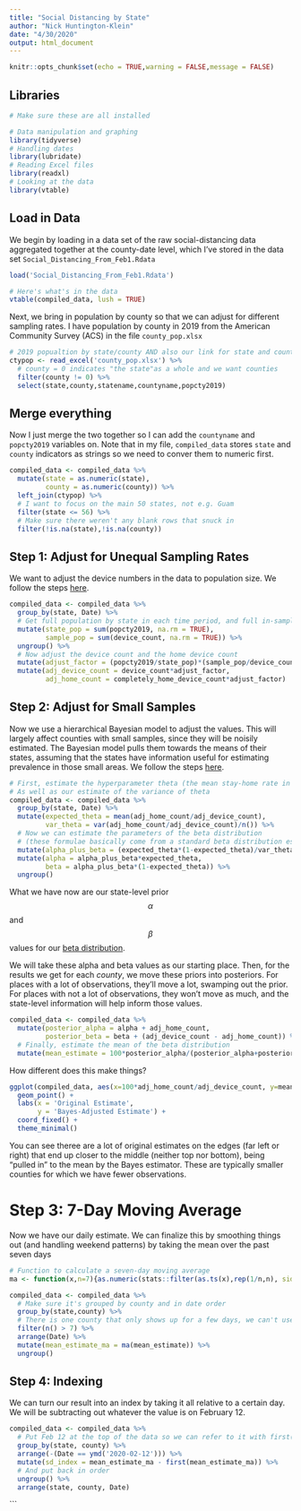 ---
title: "Social Distancing by State"
author: "Nick Huntington-Klein"
date: "4/30/2020"
output: html_document
---

```{r setup, include=FALSE}
knitr::opts_chunk$set(echo = TRUE,warning = FALSE,message = FALSE)
```

## Libraries

```{r}
# Make sure these are all installed

# Data manipulation and graphing
library(tidyverse)
# Handling dates
library(lubridate)
# Reading Excel files
library(readxl)
# Looking at the data
library(vtable)
```

## Load in Data

We begin by loading in a data set of the raw social-distancing data aggregated together at the county-date level, which I've stored in the data set `Social_Distancing_From_Feb1.Rdata`

```{r}
load('Social_Distancing_From_Feb1.Rdata')

# Here's what's in the data
vtable(compiled_data, lush = TRUE)
```

Next, we bring in population by county so that we can adjust for different sampling rates. I have population by county in 2019 from the American Community Survey (ACS) in the file `county_pop.xlsx`

```{r}
# 2019 popualtion by state/county AND also our link for state and county names
ctypop <- read_excel('county_pop.xlsx') %>%
  # county = 0 indicates "the state"as a whole and we want counties
  filter(county != 0) %>%
  select(state,county,statename,countyname,popcty2019)
```

## Merge everything

Now I just merge the two together so I can add the `countyname` and `popcty2019` variables on. Note that in my file, `compiled_data` stores `state` and `county` indicators as strings so we need to conver them to numeric first.

```{r}
compiled_data <- compiled_data %>%
  mutate(state = as.numeric(state),
         county = as.numeric(county)) %>%
  left_join(ctypop) %>%
  # I want to focus on the main 50 states, not e.g. Guam
  filter(state <= 56) %>%
  # Make sure there weren't any blank rows that snuck in
  filter(!is.na(state),!is.na(county))
```

## Step 1: Adjust for Unequal Sampling Rates

We want to adjust the device numbers in the data to population size. We follow the steps [here](https://www.safegraph.com/blog/measuring-and-correcting-sampling-bias-for-accurate-demographic-analysis).

```{r}
compiled_data <- compiled_data %>%
  group_by(state, Date) %>%
  # Get full population by state in each time period, and full in-sample count by state
  mutate(state_pop = sum(popcty2019, na.rm = TRUE),
         sample_pop = sum(device_count, na.rm = TRUE)) %>%
  ungroup() %>%
  # Now adjust the device count and the home device count
  mutate(adjust_factor = (popcty2019/state_pop)*(sample_pop/device_count)) %>%
  mutate(adj_device_count = device_count*adjust_factor,
         adj_home_count = completely_home_device_count*adjust_factor)
```

## Step 2: Adjust for Small Samples

Now we use a hierarchical Bayesian model to adjust the values. This will largely affect counties with small samples, since they will be noisily estimated. The Bayesian model pulls them towards the means of their states, assuming that the states have information useful for estimating prevalence in those small areas. We follow the steps [here](https://docs.google.com/document/d/1qAXl5iHJZCuyIPnawMHa6WoKULhsx404flTAGq0bStA/edit).

```{r}
# First, estimate the hyperparameter theta (the mean stay-home rate in each STATE)
# As well as our estimate of the variance of theta
compiled_data <- compiled_data %>%
  group_by(state, Date) %>%
  mutate(expected_theta = mean(adj_home_count/adj_device_count),
         var_theta = var(adj_home_count/adj_device_count)/n()) %>%
  # Now we can estimate the parameters of the beta distribution
  # (these formulae basically come from a standard beta distribution estimation procedure)
  mutate(alpha_plus_beta = (expected_theta*(1-expected_theta)/var_theta)-1) %>%
  mutate(alpha = alpha_plus_beta*expected_theta,
         beta = alpha_plus_beta*(1-expected_theta)) %>%
  ungroup()
```

What we have now are our state-level prior $$\alpha$$ and $$\beta$$ values for our [beta distribution](https://en.wikipedia.org/wiki/Beta_distribution).

We will take these alpha and beta values as our starting place. Then, for the results we get for each *county*, we move these priors into posteriors. For places with a lot of observations, they'll move a lot, swamping out the prior. For places with not a lot of observations, they won't move as much, and the state-level information will help inform those values.

```{r}
compiled_data <- compiled_data %>%
  mutate(posterior_alpha = alpha + adj_home_count,
         posterior_beta = beta + (adj_device_count - adj_home_count)) %>%
  # Finally, estimate the mean of the beta distribution 
  mutate(mean_estimate = 100*posterior_alpha/(posterior_alpha+posterior_beta))
```

How different does this make things?

```{r}
ggplot(compiled_data, aes(x=100*adj_home_count/adj_device_count, y=mean_estimate)) + 
  geom_point() + 
  labs(x = 'Original Estimate',
       y = 'Bayes-Adjusted Estimate') + 
  coord_fixed() + 
  theme_minimal()
```

You can see theree are a lot of original estimates on the edges (far left or right) that end up closer to the middle (neither top nor bottom), being "pulled in" to the mean by the Bayes estimator. These are typically smaller counties for which we have fewer observations.


# Step 3: 7-Day Moving Average

Now we have our daily estimate. We can finalize this by smoothing things out (and handling weekend patterns) by taking the mean over the past seven days

```{r}
# Function to calculate a seven-day moving average
ma <- function(x,n=7){as.numeric(stats::filter(as.ts(x),rep(1/n,n), sides=1))}

compiled_data <- compiled_data %>%
  # Make sure it's grouped by county and in date order
  group_by(state,county) %>%
  # There is one county that only shows up for a few days, we can't use them
  filter(n() > 7) %>%
  arrange(Date) %>%
  mutate(mean_estimate_ma = ma(mean_estimate)) %>%
  ungroup()
```

## Step 4: Indexing

We can turn our result into an index by taking it all relative to a certain day. We will be subtracting out whatever the value is on February 12.

```{r}
compiled_data <- compiled_data %>%
  # Put Feb 12 at the top of the data so we can refer to it with first()
  group_by(state, county) %>%
  arrange(-(Date == ymd('2020-02-12'))) %>%
  mutate(sd_index = mean_estimate_ma - first(mean_estimate_ma)) %>%
  # And put back in order
  ungroup() %>%
  arrange(state, county, Date)
```
```
